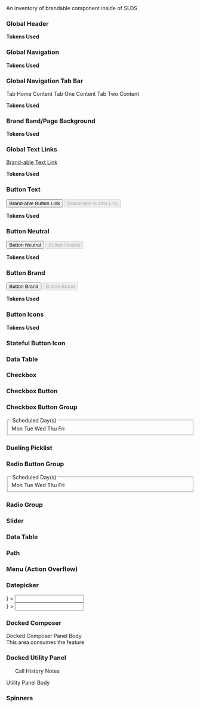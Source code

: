 
<div className="lead">
  An inventory of brandable component inside of SLDS
</div>

### Global Header
<div style={{ position: 'relative', height: '60px' }}>
  <GlobalHeader className="slds-is-absolute" />
</div>
<div style={{ position: 'relative', height: '60px' }}>
  <GlobalHeader className="slds-is-absolute" favoritesSelected />
</div>

**Tokens Used**

<Token tokenSet="force-base" token="BRAND_HEADER" />
<Token tokenSet="force-base" token="BRAND_HEADER_CONTRAST" />
<Token tokenSet="force-base" token="BRAND_HEADER_CONTRAST_ACTIVE" />

### Global Navigation
<ContextBar itemActive />

**Tokens Used**

<Token tokenSet="force-base" token="BRAND_PRIMARY" />
<Token tokenSet="force-base" token="BRAND_PRIMARY_TRANSPARENT" />

### Global Navigation Tab Bar
<div className="demo-only">
  <ContextTabBar>
    <ContextTab
      title="Home"
      symbol="home"
      tabPanelId="context-tab-panel-1"
      id="context-tab-id-1"
    />
    <ContextTab title="Tab Item 1" tabPanelId="context-tab-panel-2" id="context-tab-id-2" itemActive />
    <ContextTab title="Tab Item 2" tabPanelId="context-tab-panel-3" id="context-tab-id-3" />
  </ContextTabBar>
  <ContextTabPanel show id="context-tab-panel-1" tabId="context-tab-id-1">
    Tab Home Content
  </ContextTabPanel>
  <ContextTabPanel id="context-tab-panel-2" tabId="context-tab-id-2">
    Tab One Content
  </ContextTabPanel>
  <ContextTabPanel id="context-tab-panel-3" tabId="context-tab-id-3">
    Tab Two Content
  </ContextTabPanel>
</div>

**Tokens Used**

<Token tokenSet="force-base" token="BRAND_PRIMARY" />
<Token tokenSet="force-base" token="BRAND_PRIMARY_TRANSPARENT" />

### Brand Band/Page Background
<Page medium />

**Tokens Used**

<Token tokenSet="salesforce-skin" token="BRAND_BACKGROUND_PRIMARY" />
<Token tokenSet="salesforce-skin" token="BRAND_BACKGROUND_PRIMARY_TRANSPARENT" />
<Token tokenSet="salesforce-skin" token="BRAND_BACKGROUND_DARK" />
<Token tokenSet="salesforce-skin" token="BRAND_BACKGROUND_DARK_TRANSPARENT" />

### Global Text Links
<a href="javascript:void(0);">Brand-able Text Link</a>

**Tokens Used**

<Token tokenSet="force-base" token="BRAND_TEXT_LINK" />
<Token tokenSet="force-base" token="BRAND_TEXT_LINK_ACTIVE" />

### Button Text
<button className="slds-button" href="javascript:void(0);">Brand-able Button Link</button>
<button className="slds-button" disabled>Brand-able Button Link</button>

**Tokens Used**

<Token tokenSet="force-base" token="BRAND_TEXT_LINK" />
<Token tokenSet="force-base" token="BRAND_TEXT_LINK_ACTIVE" />

### Button Neutral
<Button className="slds-button_neutral">Button Neutral</Button>
<Button className="slds-button_neutral" disabled>Button Neutral</Button>

**Tokens Used**

<Token tokenSet="force-base" token="BRAND_TEXT_LINK" />
<Token tokenSet="force-base" token="BRAND_TEXT_LINK_ACTIVE" />

### Button Brand
<Button className="slds-button_brand">Button Brand</Button>
<Button className="slds-button_brand" disabled>Button Brand</Button>

**Tokens Used**

<Token tokenSet="force-base" token="BRAND_ACCESSIBLE" />
<Token tokenSet="force-base" token="BRAND_ACCESSIBLE_ACTIVE" />

### Button Icons
<ButtonIcon
  className="slds-button_icon-border-filled"
/>

**Tokens Used**

<Token tokenSet="force-base" token="BRAND_ACCESSIBLE_ACTIVE" />

### Stateful Button Icon
<ButtonIcon
  className="slds-button_icon-border-filled"
  aria-pressed="false"
  symbol="like"
  assistiveText="Like"
  title="Like"
/>
<ButtonIcon
  className="slds-button_icon-border-filled"
  aria-pressed="true"
  selected
  symbol="like"
  assistiveText="Like"
  title="Like"
/>

### Data Table
<div className="slds-scrollable_none">
  <InlineEditTable />
</div>

### Checkbox
<FormElement>
  <Checkbox label="Checkbox Label" checked />
</FormElement>

### Checkbox Button
<FormElement>
  <CheckboxAddButton />
</FormElement>

### Checkbox Button Group
<fieldset className="slds-form-element">
  <legend className="slds-form-element__legend slds-form-element__label">
    Scheduled Day(s)
  </legend>
  <div className="slds-form-element__control">
    <CheckboxGroup>
      <CheckboxButton checked id="c-monday">Mon</CheckboxButton>
      <CheckboxButton id="c-tuesday">Tue</CheckboxButton>
      <CheckboxButton id="c-wednesday">Wed</CheckboxButton>
      <CheckboxButton id="c-thursday">Thu</CheckboxButton>
      <CheckboxButton id="c-friday">Fri</CheckboxButton>
    </CheckboxGroup>
  </div>
</fieldset>

### Dueling Picklist
<MultiSelect dataSet={SelectedSnapShot} />

### Radio Button Group
<fieldset className="slds-form-element">
  <legend className="slds-form-element__legend slds-form-element__label">
    Scheduled Day(s)
  </legend>
  <div className="slds-form-element__control">
    <RadioButtonGroup>
      <RadioButton checked id="r-monday">Mon</RadioButton>
      <RadioButton id="r-tuesday">Tue</RadioButton>
      <RadioButton id="r-wednesday">Wed</RadioButton>
      <RadioButton id="r-thursday">Thu</RadioButton>
      <RadioButton id="r-friday">Fri</RadioButton>
    </RadioButtonGroup>
  </div>
</fieldset>

### Radio Group
<FormElement>
  <Radio checked label="Radio Label One" />
  <Radio label="Radio Label Two" />
</FormElement>

### Slider
<Slider value="50" />

### Data Table

### Path
<PathStageSelected />

### Menu (Action Overflow)
<div style={{ height: '120px' }}>
  <ActionOverflow />
</div>

### Datepicker
<div style={{ height: '380px' }}>
  <FormElement
    className="slds-dropdown-trigger slds-dropdown-trigger_click slds-is-open"
    label="Date"
    inputId="date-input-id"
    inputIcon="right"
    dropdown={<DatePicker todayActive dateSelected="single" dateRange="week-4" />}
  >
    <Input id="date-input-id" placeholder=" " />
    <ButtonIcon
      className="slds-input__icon slds-input__icon_right"
      symbol="event"
      assistiveText="Select a date"
      title="Select a date"
    />
  </FormElement>
</div>
<div style={{ height: '380px' }}>
  <FormElement
    className="slds-dropdown-trigger slds-dropdown-trigger_click slds-is-open"
    label="Date"
    inputId="date-input-id"
    inputIcon="right"
    dropdown={
      <DatePicker
        todayActiveInRange
        dateSelected
        dateRange="week-4-5"
        dateRangeMulti
      />
    }
  >
    <Input id="date-input-id" placeholder=" " />
    <ButtonIcon
      className="slds-input__icon slds-input__icon_right"
      symbol="event"
      assistiveText="Select a date"
      title="Select a date"
    />
  </FormElement>
</div>

### Docked Composer
<div style={{ height: '500px', minWidth: '615px', overflowX: 'auto', position: 'relative' }}>
  <div className="slds-docked_container slds-is-absolute">
    <DockedComposerPanel className="slds-is-open">
      <div className="slds-align_absolute-center">
        Docked Composer Panel Body <br /> This area consumes the feature
      </div>
    </DockedComposerPanel>
  </div>
</div>

### Docked Utility Panel
<div style={{ height: '540px', position: 'relative' }}>
  <ul className="slds-utility-bar slds-is-absolute">
    <UtilityBarItem symbol="call" active>Call</UtilityBarItem>
    <UtilityBarItem symbol="clock">History</UtilityBarItem>
    <UtilityBarItem symbol="note">Notes</UtilityBarItem>
  </ul>
  <UtilityPanel className="slds-is-open slds-is-absolute" header="Call">
    <div className="slds-align_absolute-center">Utility Panel Body</div>
  </UtilityPanel>
</div>

### Spinners
<div style={{ height: '6rem', position: 'relative' }}>
  <Spinner className="slds-spinner_medium slds-spinner_brand" />
</div>

